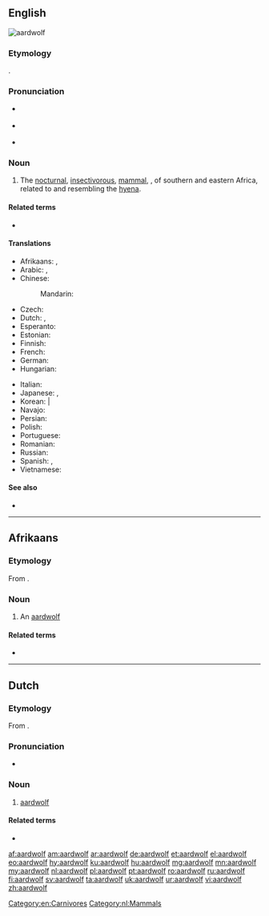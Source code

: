 {{also|aard-wolf}}
==English==
[[Image:Aardwolf.png|thumb|aardwolf]]
{{wikipedia}}

===Etymology===
{{bor|en|af|aardwolf}}.
{{wikisource1911Enc|Aard-wolf}}

===Pronunciation===
{{wikisource1911Enc|Aard-vark}}
* {{a|RP}} {{IPA|/ˈɑːdˌwʊlf/|lang=en}}
* {{a|GenAm}} {{IPA|/ˈɑɹd.ˌwʊlf/|lang=en}}
* {{hyphenation|aard|wolf|lang=en}}

===Noun===
{{en-noun|aardwolves}}

# The [[nocturnal]], [[insectivorous]], [[mammal]], {{taxlink|Proteles cristatus|species|noshow=1}}, of southern and eastern Africa, related to and resembling the [[hyena]]. {{defdate|First attested in the mid 19<sup>th</sup> century.}}

====Related terms====
* {{l|en|aardvark}}

====Translations====
{{trans-top|the mammal species Proteles cristatus}}
* Afrikaans: {{t+|af|aardwolf|m}}, {{t+|af|erdwolf}}
* Arabic: {{t|ar|ذِئْب الأَرْض|m}}, {{t|ar|عِسْبَار|m}}
* Chinese:
*: Mandarin: {{t+|cmn|土狼|tr=tǔláng}}
* Czech: {{t|cs|hyena cibetková|f}}
* Dutch: {{t+|nl|aardwolf|m}}, {{t|nl|maanhaarjakhals|m}}
* Esperanto: {{t|eo|protelo}}
* Estonian: {{t|et|tsiibethüään}}
* Finnish: {{t+|fi|maasusi}}
* French: {{t+|fr|protèle|m}}
* German: {{t+|de|Erdwolf|m}}
* Hungarian: {{t+|hu|cibethiéna}}
{{trans-mid}}
* Italian: {{t|it|protele}}
* Japanese: {{t|ja|アードウルフ|tr=ādourufu}}, {{t|ja|土狼|tr=つちおおかみ, tsuchiōkami}}
* Korean: {{t|ko|땅늑대}}|
* Navajo: {{t|nv|chʼosh yighání}}
* Persian: {{t+|fa|کفتار|tr=kaftâr}}
* Polish: {{t|pl|protel|m}}
* Portuguese: {{t+|pt|protelo|m}}
* Romanian: {{t|ro|lupul de pământ|m}}
* Russian: {{t|ru|земляно́й волк|m}}
* Spanish: {{t|es|lobo de tierra|m}}, {{t|es|proteles|m}}
* Vietnamese: {{t|vi|chó sói đất}}
{{trans-bottom}}

====See also====
* {{l|en|Proteles}}

[[Category:en:Carnivores]]

----

==Afrikaans==

===Etymology===
From {{compound|aarde|t1=earth, soil|wolf|lang=af}}.

===Noun===
{{af-noun|aardwolwe}}

# An [[#English|aardwolf]]

====Related terms====
* {{l|af|aardvark}}

----

==Dutch==

===Etymology===
From {{der|nl|af|aardwolf}}.

===Pronunciation===
* {{audio|Nl-aardwolf.ogg|audio|lang=nl}}

===Noun===
{{nl-noun|m|-ven|aardwolfje}}

# [[#English|aardwolf]]

====Related terms====
* {{l|nl|aardvarken|g=n}}

[[Category:nl:Mammals]]

[[af:aardwolf]]
[[am:aardwolf]]
[[ar:aardwolf]]
[[de:aardwolf]]
[[et:aardwolf]]
[[el:aardwolf]]
[[eo:aardwolf]]
[[hy:aardwolf]]
[[ku:aardwolf]]
[[hu:aardwolf]]
[[mg:aardwolf]]
[[mn:aardwolf]]
[[my:aardwolf]]
[[nl:aardwolf]]
[[pl:aardwolf]]
[[pt:aardwolf]]
[[ro:aardwolf]]
[[ru:aardwolf]]
[[fi:aardwolf]]
[[sv:aardwolf]]
[[ta:aardwolf]]
[[uk:aardwolf]]
[[ur:aardwolf]]
[[vi:aardwolf]]
[[zh:aardwolf]]